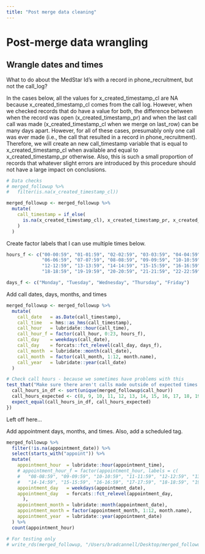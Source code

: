 ```yaml
---
title: "Post merge data cleaning"
---
```


# Post-merge data wrangling

## Wrangle dates and times

What to do about the MedStar Id's with a record in phone_recruitment, but not the call_log? 

In the cases below, all the values for x_created_timestamp_cl are NA because x_created_timestamp_cl comes from the call log. However, when we checked records that do have a value for both, the difference between when the record was open (x_created_timestamp_pr) and when the last call call was made (x_created_timestamp_cl when we merge on last_row) can be many days apart. However, for all of these cases, presumably only one call was ever made (i.e., the call that resulted in a record in phone_recruitment). Therefore, we will create an new call_timestamp variable that is equal to x_created_timestamp_cl when available and equal to x_created_timestamp_pr otherwise. Also, this is such a small proportion of records that whatever slight errors are introduced by this procedure should not have a large impact on conclusions.

```r
# Data checks
# merged_followup %>% 
#   filter(is.na(x_created_timestamp_cl))
```

```r
merged_followup <- merged_followup %>% 
  mutate(
    call_timestamp = if_else(
      is.na(x_created_timestamp_cl), x_created_timestamp_pr, x_created_timestamp_cl
    )
  )
```

Create factor labels that I can use multiple times below.

```r
hours_f <- c("00-00:59", "01-01:59", "02-02:59", "03-03:59", "04-04:59", "05-05:59", 
             "06-06:59", "07-07:59", "08-08:59", "09-09:59", "10-10:59", "11-11:59", 
             "12-12:59", "13-13:59", "14-14:59", "15-15:59", "16-16:59", "17-17:59", 
             "18-18:59", "19-19:59", "20-20:59", "21-21:59", "22-22:59", "23-23:59")

days_f <- c("Monday", "Tuesday", "Wednesday", "Thursday", "Friday")
```

Add call dates, days, months, and times

```r
merged_followup <- merged_followup %>% 
  mutate(
    call_date   = as.Date(call_timestamp),
    call_time   = hms::as_hms(call_timestamp),
    call_hour   = lubridate::hour(call_time),
    call_hour_f = factor(call_hour, 0:23, hours_f),
    call_day    = weekdays(call_date),
    call_day    = forcats::fct_relevel(call_day, days_f),
    call_month  = lubridate::month(call_date),
    call_month  = factor(call_month, 1:12, month.name),
    call_year   = lubridate::year(call_date)
  )
```

```r
# Check call hours - because we sometimes have problems with this
test_that("Make sure there aren't calls made outside of expected times of the day.", {
  call_hours_in_df <- sort(unique(merged_followup$call_hour))
  call_hours_expected <- c(8, 9, 10, 11, 12, 13, 14, 15, 16, 17, 18, 19)
  expect_equal(call_hours_in_df, call_hours_expected)
})
```


Left off here...


Add appointment days, months, and times. Also, add a scheduled tag.

```r
merged_followup %>% 
  filter(!is.na(appointment_date)) %>% 
  select(starts_with("appoint")) %>% 
  mutate(
    appointment_hour  = lubridate::hour(appointment_time),
    # appointment_hour_f = factor(appointment_hour, labels = c(
    #   "08-08:59", "09-09:59", "10-10:59", "11-11:59", "12-12:59", "13-13:59", 
    #   "14-14:59", "15-15:59", "16-16:59", "17-17:59", "18-18:59", "19-19:59")),
    appointment_day   = weekdays(appointment_date),
    appointment_day   = forcats::fct_relevel(appointment_day, 
      ),
    appointment_month = lubridate::month(appointment_date),
    appointment_month = factor(appointment_month, 1:12, month.name),
    appointment_year  = lubridate::year(appointment_date)
  ) %>% 
  count(appointment_hour)
```



```r
# For testing only
# write_rds(merged_followup, "/Users/bradcannell/Desktop/merged_followup.rds")
```